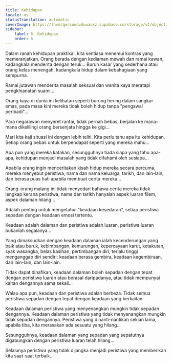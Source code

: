 ```yaml
---
title: Kehidupan
locale: ms
statusTranslation: automatic
coverImage: https://lhvmrqwrcowdvduuaukz.supabase.co/storage/v1/object/public/strapi-uploads/small_cover-tratado-de-psicologia-revolucionaria.webp-5e15e1cec4e0ebebcde5d7fc7565d8fd.webp
sidebar:
    label: 6. Kehidupan
    order: 6
---
```

Dalam ranah kehidupan praktikal, kita sentiasa menemui kontras yang memeranjatkan. Orang berada dengan kediaman mewah dan ramai kawan, kadangkala menderita dengan teruk... Buruh kasar yang sederhana atau orang kelas menengah, kadangkala hidup dalam kebahagiaan yang sempurna.

Ramai jutawan menderita masalah seksual dan wanita kaya meratapi pengkhianatan suami...

Orang kaya di dunia ini kelihatan seperti burung hering dalam sangkar emas, pada masa kini mereka tidak boleh hidup tanpa "pengawal peribadi"...

Para negarawan menyeret rantai, tidak pernah bebas, berjalan ke mana-mana dikelilingi orang bersenjata hingga ke gigi...

Mari kita kaji situasi ini dengan lebih teliti. Kita perlu tahu apa itu kehidupan. Setiap orang bebas untuk berpendapat seperti yang mereka mahu...

Apa pun yang mereka katakan, sesungguhnya tiada siapa yang tahu apa-apa, kehidupan menjadi masalah yang tidak difahami oleh sesiapa...

Apabila orang ingin menceritakan kisah hidup mereka secara percuma, mereka menyebut peristiwa, nama dan nama keluarga, tarikh, dan lain-lain, dan berasa puas hati apabila membuat cerita mereka...

Orang-orang malang ini tidak menyedari bahawa cerita mereka tidak lengkap kerana peristiwa, nama dan tarikh hanyalah aspek luaran filem, aspek dalaman hilang...

Adalah penting untuk mengetahui "keadaan kesedaran", setiap peristiwa sepadan dengan keadaan emosi tertentu.

Keadaan adalah dalaman dan peristiwa adalah luaran, peristiwa luaran bukanlah segalanya...

Yang dimaksudkan dengan keadaan dalaman ialah kecenderungan yang baik atau buruk, kebimbangan, kemurungan, kepercayaan karut, ketakutan, syak wasangka, belas kasihan, pertimbangan diri, terlalu tinggi menganggap diri sendiri; keadaan berasa gembira, keadaan kegembiraan, dan lain-lain, dan lain-lain.

Tidak dapat dinafikan, keadaan dalaman boleh sepadan dengan tepat dengan peristiwa luaran atau berasal daripadanya, atau tidak mempunyai kaitan dengannya sama sekali...

Walau apa pun, keadaan dan peristiwa adalah berbeza. Tidak semua peristiwa sepadan dengan tepat dengan keadaan yang berkaitan.

Keadaan dalaman peristiwa yang menyenangkan mungkin tidak sepadan dengannya. Keadaan dalaman peristiwa yang tidak menyenangkan mungkin tidak sepadan dengannya. Peristiwa yang dinanti-nantikan sekian lama, apabila tiba, kita merasakan ada sesuatu yang hilang...

Sesungguhnya, keadaan dalaman yang sepadan yang sepatutnya digabungkan dengan peristiwa luaran telah hilang...

Selalunya peristiwa yang tidak dijangka menjadi peristiwa yang memberikan kita saat-saat terbaik...

